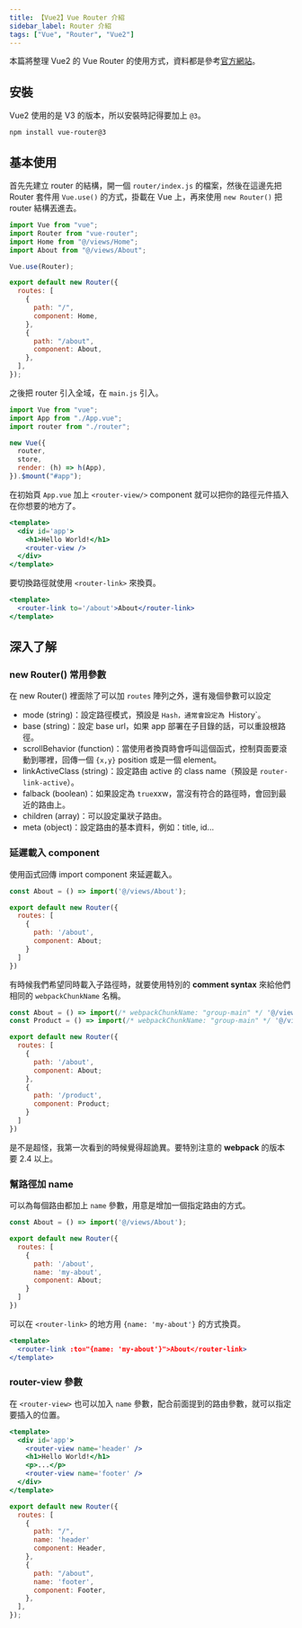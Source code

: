 ```yaml
---
title: 【Vue2】Vue Router 介紹
sidebar_label: Router 介紹
tags: ["Vue", "Router", "Vue2"]
---
```


本篇將整理 Vue2 的 Vue Router 的使用方式，資料都是參考[官方網站](https://v3.router.vuejs.org/)。

## 安裝

Vue2 使用的是 V3 的版本，所以安裝時記得要加上 `@3`。

```npm
npm install vue-router@3
```

## 基本使用

首先先建立 router 的結構，開一個 `router/index.js` 的檔案，然後在這邊先把 Router 套件用 `Vue.use()` 的方式，掛載在 Vue 上，再來使用 `new Router()` 把 router 結構丟進去。

```js title=router/index.js
import Vue from "vue";
import Router from "vue-router";
import Home from "@/views/Home";
import About from "@/views/About";

Vue.use(Router);

export default new Router({
  routes: [
    {
      path: "/",
      component: Home,
    },
    {
      path: "/about",
      component: About,
    },
  ],
});
```

之後把 router 引入全域，在 `main.js` 引入。

```js title=main.js
import Vue from "vue";
import App from "./App.vue";
import router from "./router";

new Vue({
  router,
  store,
  render: (h) => h(App),
}).$mount("#app");
```

在初始頁 `App.vue` 加上 `<router-view/>` component 就可以把你的路徑元件插入在你想要的地方了。

```jsx title=App.vue
<template>
  <div id='app'>
    <h1>Hello World!</h1>
    <router-view />
  </div>
</template>
```

要切換路徑就使用 `<router-link>` 來換頁。

```jsx title=Home.vue
<template>
  <router-link to='/about'>About</router-link>
</template>
```

## 深入了解

### new Router() 常用參數

在 new Router() 裡面除了可以加 `routes` 陣列之外，還有幾個參數可以設定

- mode (string)：設定路徑模式，預設是 `Hash，通常會設定為 `History`。
- base (string)：設定 base url，如果 app 部署在子目錄的話，可以重設根路徑。
- scrollBehavior (function)：當使用者換頁時會呼叫這個函式，控制頁面要滾動到哪裡，回傳一個 `{x,y}` position 或是一個 element。
- linkActiveClass (string)：設定路由 active 的 class name（預設是 `router-link-active`）。
- falback (boolean)：如果設定為 `true`xxw，當沒有符合的路徑時，會回到最近的路由上。
- children (array)：可以設定巢狀子路由。
- meta (object)：設定路由的基本資料，例如：title, id...

### 延遲載入 component

使用函式回傳 import component 來延遲載入。

```jsx {6}
const About = () => import('@/views/About');

export default new Router({
  routes: [
    {
      path: '/about',
      component: About;
    }
  ]
})
```

有時候我們希望同時載入子路徑時，就要使用特別的 **comment syntax** 來給他們相同的 `webpackChunkName` 名稱。

```jsx
const About = () => import(/* webpackChunkName: "group-main" */ '@/views/About');
const Product = () => import(/* webpackChunkName: "group-main" */ '@/views/Product');

export default new Router({
  routes: [
    {
      path: '/about',
      component: About;
    },
    {
      path: '/product',
      component: Product;
    }
  ]
})
```

是不是超怪，我第一次看到的時候覺得超詭異。要特別注意的 **webpack** 的版本要 2.4 以上。

### 幫路徑加 name

可以為每個路由都加上 `name` 參數，用意是增加一個指定路由的方式。

```jsx
const About = () => import('@/views/About');

export default new Router({
  routes: [
    {
      path: '/about',
      name: 'my-about',
      component: About;
    }
  ]
})
```

可以在 `<router-link>` 的地方用 `{name: 'my-about'}` 的方式換頁。

```jsx title='Home.vue'
<template>
  <router-link :to="{name: 'my-about'}">About</router-link>
</template>
```

### router-view 參數

在 `<router-view>` 也可以加入 `name` 參數，配合前面提到的路由參數，就可以指定要插入的位置。

```jsx {3,6} title=App.vue
<template>
  <div id='app'>
    <router-view name='header' />
    <h1>Hello World!</h1>
    <p>...</p>
    <router-view name='footer' />
  </div>
</template>
```

```js {5,10} title=router/index.js
export default new Router({
  routes: [
    {
      path: "/",
      name: 'header'
      component: Header,
    },
    {
      path: "/about",
      name: 'footer',
      component: Footer,
    },
  ],
});
```

